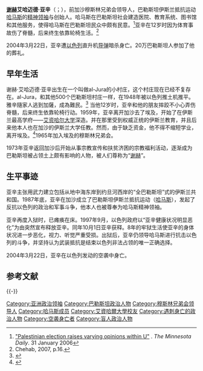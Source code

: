{{Infobox person
| name        =艾哈迈德·亚辛<br /> <small>أحمد ياسين</small> 
| image       = <!-- 檔案不存在 Ahmed Yassin.JPG ，可從英文維基百科取得 -->
| image_size  = 200px
| caption     = 
| birth_date  = 1937年1月1日
| birth_place = {{flag|Mandatory Palestine|name=巴勒斯坦}}{{link-en|鋁汝拉|Al-Jura|鋁汝拉}}
| death_date  = {{Death date and age|df=yes|2004|3|22|1937|1|1}}
| death_place = {{PSE}}[[加沙省|加沙省]][[加薩|加薩]]
| death_cause = 暗殺
| nationality = {{PSE}}
| alma_mater   = [[艾資哈爾大學|艾資哈爾大學]]
| organization = [[哈馬斯|哈馬斯]]
| occupation   = [[聖戰者|聖戰者]]、教師、[[伊瑪目|伊瑪目]] 
| religion     = [[伊斯蘭教|伊斯蘭教]]
}}

'''[[谢赫_(称号)|谢赫]]艾哈迈德·亚辛'''（{{lang-ar| الشيخ أحمد إسماعيل حسن ياسين}}；{{bd|1937年|1月1日|2004年|3月22日|catIdx=Yassin}}），前加沙穆斯林兄弟会领导人，巴勒斯坦伊斯兰抵抗运动[[哈马斯|哈马斯]]的[[精神领袖|精神领袖]]与创始人。哈马斯在巴勒斯坦社会建造医院、教育系统、图书馆和其他服务，使得哈马斯在巴勒斯坦民众中颇有民意。<ref>[http://www.mndaily.com/articles/2006/01/31/66888 "Palestinian election raises varying opinions within U"] {{Wayback|url=http://www.mndaily.com/articles/2006/01/31/66888 |date=20080609032324 }}. ''The Minnesota Daily''. 31 January 2006</ref>亚辛在12岁时因为体育事故伤了脊髓，后来终生依靠轮椅生活。<ref name="Chehab16">Chehab, 2007, p.16.</ref>

2004年3月22日，亚辛遭[[以色列|以色列]]直升机[[导弹|导弹]]暗杀身亡。20万巴勒斯坦人参加了他的葬礼。

== 早年生活 ==
谢赫·艾哈迈德·亚辛出生在一个叫做al-Jura的小村庄，这个村庄现在已经不复存在。al-Jura，和其他500个巴勒斯坦村庄一样，在1948年被以色列推土机推平。雅辛隨家人逃到加薩，成為難民。<ref>{{cite news|title=The life and death of Shaikh Yasin|url=http://english.aljazeera.net/English/archive/archive?ArchiveId=2639|newspaper=ALJAZEERA|deadurl=yes|archiveurl=https://web.archive.org/web/20070816132853/http://english.aljazeera.net/English/archive/archive?ArchiveId=2639|archivedate=2007-08-16|accessdate=2013-06-13}}</ref> 当他12岁时，亚辛和他的朋友摔跤不小心弄伤脊髓，后来终生依靠轮椅行动。1959年，亚辛离开加沙去了埃及，开始了在伊斯兰最高学府——[[艾资哈尔大学|艾资哈尔大学]]深造。并在那里受到权威正统的伊斯兰教育，并且后来他本人也在加沙的伊斯兰大学任教。然而，由于缺乏资金，他不得不缩短学业，离开埃及。<ref>{{cite news|title=哈马斯创始人、精神领袖亚辛|url=http://news.xinhuanet.com/ziliao/2003-06/13/content_917889.htm|newspaper=新华网|deadurl=yes|archiveurl=https://web.archive.org/web/20121017183531/http://news.xinhuanet.com/ziliao/2003-06/13/content_917889.htm|archivedate=2012-10-17|accessdate=2013-06-13}}</ref>1965年加入埃及的穆斯林兄弟会。

1973年亚辛返回加沙后开始从事宗教宣传和扶贫济困的宗教福利活动，逐渐成为巴勒斯坦被占领土上颇有影响的人物，被人们尊称为“[[谢赫|谢赫]]”。

== 生平事迹 ==
亚辛主张用武力建立包括从地中海东岸到约旦河西岸的“全巴勒斯坦”式的伊斯兰共和国。1987年底，亚辛在加沙成立了巴勒斯坦伊斯兰抵抗运动（[[哈马斯|哈马斯]]），发起了反抗以色列的政治和军事斗争，他本人也被尊奉为哈马斯精神领袖。

亚辛再度入狱时，已瘫痪在床。1997年9月，以色列政府以“亚辛健康状况明显恶化”为由突然宣布释放亚辛。同年10月1日亚辛获释。8年的牢狱生活使亚辛的身体状况进一步恶化，视力、听觉严重受损。出狱后，亚辛仍领导哈马斯进行抗击以色列的斗争，并坚持认为武装抵抗是结束以色列非法占领的唯一正确选择。

2004年3月22日，亚辛在以色列发动的空袭中身亡。

== 参考文献 ==
{{Reflist|30em}}

{{-}}
{{巴以冲突}}
{{Authority control}}

{{DEFAULTSORT:Yassin, Ahmed}}
[[Category:亚洲政治领袖|Category:亚洲政治领袖]]
[[Category:巴勒斯坦政治人物|Category:巴勒斯坦政治人物]]
[[Category:穆斯林兄弟会领导人|Category:穆斯林兄弟会领导人]]
[[Category:哈马斯成员|Category:哈马斯成员]]
[[Category:艾資哈爾大學校友|Category:艾資哈爾大學校友]]
[[Category:遇刺身亡的政治人物|Category:遇刺身亡的政治人物]]
[[Category:空袭身亡者|Category:空袭身亡者]]
[[Category:盲人政治人物|Category:盲人政治人物]]